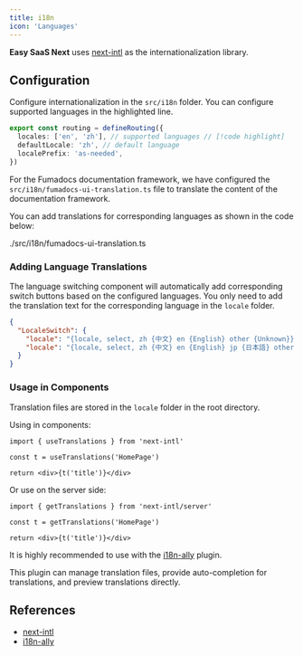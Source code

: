 ```yaml
---
title: i18n
icon: 'Languages'
---
```


**Easy SaaS Next** uses [next-intl](https://next-intl-docs.vercel.app/) as the internationalization library.

## Configuration

Configure internationalization in the `src/i18n` folder. You can configure supported languages in the highlighted line.

```ts title="src/i18n/routing.ts"
export const routing = defineRouting({
  locales: ['en', 'zh'], // supported languages // [!code highlight]
  defaultLocale: 'zh', // default language
  localePrefix: 'as-needed',
})
```

For the Fumadocs documentation framework, we have configured the `src/i18n/fumadocs-ui-translation.ts` file to translate the content of the documentation framework.

You can add translations for corresponding languages as shown in the code below:

<include cwd lang="tsx" meta='title="src/i18n/fumadocs-ui-translation.ts"'>
  ./src/i18n/fumadocs-ui-translation.ts
</include>

### Adding Language Translations

The language switching component will automatically add corresponding switch buttons based on the configured languages. You only need to add the translation text for the corresponding language in the `locale` folder.

```json title="locale/zh.json"
{
  "LocaleSwitch": {
    "locale": "{locale, select, zh {中文} en {English} other {Unknown}}", // [!code --]
    "locale": "{locale, select, zh {中文} en {English} jp {日本語} other {Unknown}}" // [!code ++]
  }
}
```

### Usage in Components

Translation files are stored in the `locale` folder in the root directory.

Using in components:

```tsx
import { useTranslations } from 'next-intl'

const t = useTranslations('HomePage')

return <div>{t('title')}</div>
```

Or use on the server side:

```tsx
import { getTranslations } from 'next-intl/server'

const t = getTranslations('HomePage')

return <div>{t('title')}</div>
```

It is highly recommended to use with the [i18n-ally](https://marketplace.visualstudio.com/items?itemName=Lokalise.i18n-ally) plugin.

This plugin can manage translation files, provide auto-completion for translations, and preview translations directly.

## References

- [next-intl](https://next-intl-docs.vercel.app/)
- [i18n-ally](https://marketplace.visualstudio.com/items?itemName=Lokalise.i18n-ally)

